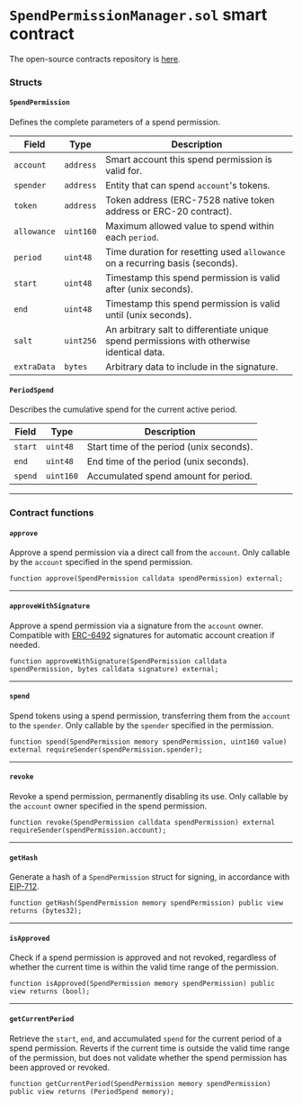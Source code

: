 # `SpendPermissionManager.sol` smart contract
The open-source contracts repository is [here](https://github.com/coinbase/spend-permissions).

### Structs

#### `SpendPermission`
Defines the complete parameters of a spend permission.

| Field       | Type     | Description                                                                 |
|-------------|----------|-----------------------------------------------------------------------------|
| `account`   | `address`| Smart account this spend permission is valid for.                           |
| `spender`   | `address`| Entity that can spend `account`'s tokens.                                   |
| `token`     | `address`| Token address (ERC-7528 native token address or ERC-20 contract).           |
| `allowance` | `uint160`| Maximum allowed value to spend within each `period`.                        |
| `period`    | `uint48` | Time duration for resetting used `allowance` on a recurring basis (seconds).|
| `start`     | `uint48` | Timestamp this spend permission is valid after (unix seconds).              |
| `end`       | `uint48` | Timestamp this spend permission is valid until (unix seconds).              |
| `salt`      | `uint256`| An arbitrary salt to differentiate unique spend permissions with otherwise identical data. |
| `extraData` | `bytes`  | Arbitrary data to include in the signature.                                 |

#### `PeriodSpend`
Describes the cumulative spend for the current active period.

| Field       | Type     | Description                                                                 |
|-------------|----------|-----------------------------------------------------------------------------|
| `start`     | `uint48` | Start time of the period (unix seconds).                                    |
| `end`       | `uint48` | End time of the period (unix seconds).                                      |
| `spend`     | `uint160`| Accumulated spend amount for period.                                        |

---

### Contract functions
#### `approve`

Approve a spend permission via a direct call from the `account`. Only callable by the `account` specified in the spend permission.

```solidity
function approve(SpendPermission calldata spendPermission) external;
```

---

#### `approveWithSignature`

Approve a spend permission via a signature from the `account` owner. Compatible with [ERC-6492](https://eips.ethereum.org/EIPS/eip-6492) signatures for automatic account creation if needed.

```solidity
function approveWithSignature(SpendPermission calldata spendPermission, bytes calldata signature) external;
```

---

#### `spend`

Spend tokens using a spend permission, transferring them from the `account` to the `spender`. Only callable by the `spender` specified in the permission.

```solidity
function spend(SpendPermission memory spendPermission, uint160 value) external requireSender(spendPermission.spender);
```

---

#### `revoke`

Revoke a spend permission, permanently disabling its use. Only callable by the `account` owner specified in the spend permission.

```solidity
function revoke(SpendPermission calldata spendPermission) external requireSender(spendPermission.account);
```

---

#### `getHash`

Generate a hash of a `SpendPermission` struct for signing, in accordance with [EIP-712](https://github.com/ethereum/EIPs/blob/master/EIPS/eip-712.md).

```solidity
function getHash(SpendPermission memory spendPermission) public view returns (bytes32);
```

---

#### `isApproved`

Check if a spend permission is approved and not revoked, regardless of whether the current time is within the valid time range of the permission.

```solidity
function isApproved(SpendPermission memory spendPermission) public view returns (bool);
```

---

#### `getCurrentPeriod`

Retrieve the `start`, `end`, and accumulated `spend` for the current period of a spend permission.
Reverts if the current time is outside the valid time range of the permission, but does not validate whether the 
spend permission has been approved or revoked.
```solidity
function getCurrentPeriod(SpendPermission memory spendPermission) public view returns (PeriodSpend memory);
```
